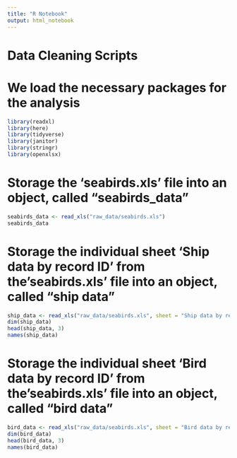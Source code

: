 ```yaml
---
title: "R Notebook"
output: html_notebook
---
```


#############################################################################
#                           Data Cleaning Scripts
#############################################################################

# We load the necessary packages for the analysis
```r
library(readxl)
library(here)
library(tidyverse)
library(janitor)
library(stringr)
library(openxlsx)

```


# Storage the 'seabirds.xls' file into an object, called "seabirds_data"
```r
seabirds_data <- read_xls("raw_data/seabirds.xls")
seabirds_data
```



# Storage the individual sheet 'Ship data by record ID' from the'seabirds.xls' file into an object, called "ship data"
```r
ship_data <- read_xls("raw_data/seabirds.xls", sheet = "Ship data by record ID")
dim(ship_data)
head(ship_data, 3)
names(ship_data)
```


# Storage the individual sheet 'Bird data by record ID' from the'seabirds.xls' file into an object, called "bird data"
```r
bird_data <- read_xls("raw_data/seabirds.xls", sheet = "Bird data by record ID")
dim(bird_data)
head(bird_data, 3)
names(bird_data)
```




